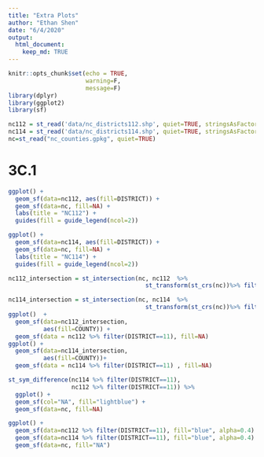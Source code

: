 ```yaml
---
title: "Extra Plots"
author: "Ethan Shen"
date: "6/4/2020"
output: 
  html_document:
    keep_md: TRUE
---
```


```r
knitr::opts_chunk$set(echo = TRUE,
                      warning=F,
                      message=F)
library(dplyr)
library(ggplot2)
library(sf)
```

```r
nc112 = st_read('data/nc_districts112.shp', quiet=TRUE, stringsAsFactors=TRUE)
nc114 = st_read('data/nc_districts114.shp', quiet=TRUE, stringsAsFactors=TRUE)
nc=st_read("nc_counties.gpkg", quiet=TRUE)
```


# 3C.1

```r
ggplot() + 
  geom_sf(data=nc112, aes(fill=DISTRICT)) + 
  geom_sf(data=nc, fill=NA) + 
  labs(title = "NC112") + 
  guides(fill = guide_legend(ncol=2))

ggplot() + 
  geom_sf(data=nc114, aes(fill=DISTRICT)) + 
  geom_sf(data=nc, fill=NA) + 
  labs(title = "NC114") + 
  guides(fill = guide_legend(ncol=2))
```


```r
nc112_intersection = st_intersection(nc, nc112  %>%
                                       st_transform(st_crs(nc))%>% filter(DISTRICT==11))

nc114_intersection = st_intersection(nc, nc114  %>%
                                       st_transform(st_crs(nc))%>% filter(DISTRICT==11))
ggplot()  + 
  geom_sf(data=nc112_intersection,
          aes(fill=COUNTY)) +
  geom_sf(data = nc112 %>% filter(DISTRICT==11), fill=NA)
ggplot() + 
  geom_sf(data=nc114_intersection,
          aes(fill=COUNTY))+
  geom_sf(data = nc114 %>% filter(DISTRICT==11) , fill=NA)
```

```r
st_sym_difference(nc114 %>% filter(DISTRICT==11),
                  nc112 %>% filter(DISTRICT==11)) %>%
  ggplot() + 
  geom_sf(col="NA", fill="lightblue") + 
  geom_sf(data=nc, fill=NA)

```

```r
ggplot() + 
  geom_sf(data=nc112 %>% filter(DISTRICT==11), fill="blue", alpha=0.4) + 
  geom_sf(data=nc114 %>% filter(DISTRICT==11), fill="blue", alpha=0.4) + 
  geom_sf(data=nc, fill="NA")
```


